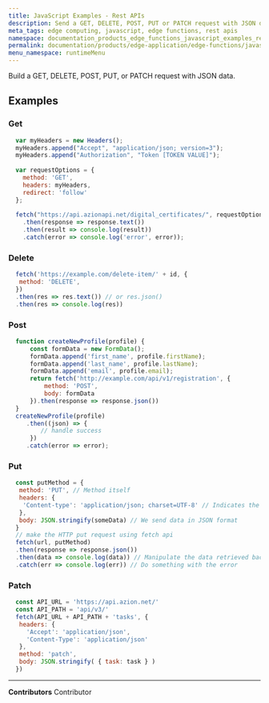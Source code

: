 ```yaml
---
title: JavaScript Examples - Rest APIs
description: Send a GET, DELETE, POST, PUT or PATCH request with JSON data.
meta_tags: edge computing, javascript, edge functions, rest apis
namespace: documentation_products_edge_functions_javascript_examples_rest_apis
permalink: documentation/products/edge-application/edge-functions/javascript-examples/rest-apis
menu_namespace: runtimeMenu
---
```


Build a GET, DELETE, POST, PUT, or PATCH request with JSON data.

## Examples

### Get

```js
  var myHeaders = new Headers();
  myHeaders.append("Accept", "application/json; version=3");
  myHeaders.append("Authorization", "Token [TOKEN VALUE]");
  
  var requestOptions = {
    method: 'GET',
    headers: myHeaders,
    redirect: 'follow'
  };
  
  fetch("https://api.azionapi.net/digital_certificates/", requestOptions)
    .then(response => response.text())
    .then(result => console.log(result))
    .catch(error => console.log('error', error));
```

### Delete

```js
  fetch('https://example.com/delete-item/' + id, {
   method: 'DELETE',
  })
  .then(res => res.text()) // or res.json()
  .then(res => console.log(res))
```

### Post

```js
  function createNewProfile(profile) {
      const formData = new FormData();
      formData.append('first_name', profile.firstName);
      formData.append('last_name', profile.lastName);
      formData.append('email', profile.email);
      return fetch('http://example.com/api/v1/registration', {
          method: 'POST',
          body: formData
      }).then(response => response.json())
  }
  createNewProfile(profile)
     .then((json) => {
         // handle success
      })
     .catch(error => error);
```

### Put

```js
  const putMethod = {
   method: 'PUT', // Method itself
   headers: {
    'Content-type': 'application/json; charset=UTF-8' // Indicates the content 
   },
   body: JSON.stringify(someData) // We send data in JSON format
  }
  // make the HTTP put request using fetch api
  fetch(url, putMethod)
  .then(response => response.json())
  .then(data => console.log(data)) // Manipulate the data retrieved back, if we want to do something with it
  .catch(err => console.log(err)) // Do something with the error
```

### Patch

```js
  const API_URL = 'https://api.azion.net/'                                           
  const API_PATH = 'api/v3/'
  fetch(API_URL + API_PATH + 'tasks', {
   headers: {
     'Accept': 'application/json',
     'Content-Type': 'application/json'
   },
   method: 'patch',                                                             
   body: JSON.stringify( { task: task } )                                       
  })
```



---


**Contributors** <ContributorList>Contributor</ContributorList>
